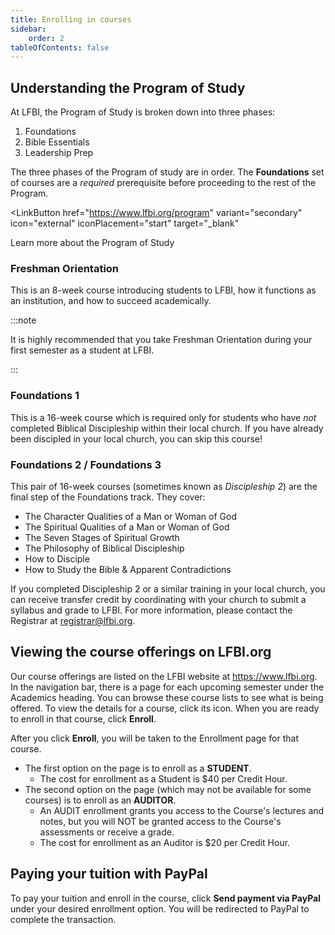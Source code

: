 ```yaml
---
title: Enrolling in courses
sidebar:
    order: 2
tableOfContents: false
---
```



## Understanding the Program of Study

At LFBI, the Program of Study is broken down into three phases:
1.  Foundations
2.  Bible Essentials
3.  Leadership Prep

The three phases of the Program of study are in order. The **Foundations** set of courses are a *required* prerequisite before proceeding to the rest of the Program.

<LinkButton
  href="https://www.lfbi.org/program"
  variant="secondary"
  icon="external"
  iconPlacement="start"
  target="_blank"
>
  Learn more about the Program of Study
</LinkButton>

### Freshman Orientation

This is an 8-week course introducing students to LFBI, how it functions as an institution, and how to succeed academically. 

:::note

It is highly recommended that you take Freshman Orientation during your first semester as a student at LFBI.

:::


### Foundations 1

This is a 16-week course which is required only for students who have *not* completed Biblical Discipleship within their local church. If you have already been discipled in your local church, you can skip this course!

### Foundations 2 / Foundations 3

This pair of 16-week courses (sometimes known as *Discipleship 2*) are the final step of the Foundations track. They cover:
-   The Character Qualities of a Man or Woman of God
-   The Spiritual Qualities of a Man or Woman of God
-   The Seven Stages of Spiritual Growth
-   The Philosophy of Biblical Discipleship
-   How to Disciple
-   How to Study the Bible & Apparent Contradictions

If you completed Discipleship 2 or a similar training in your local church, you can receive transfer credit by coordinating with your church to submit a syllabus and grade to LFBI. For more information, please contact the Registrar at [registrar@lfbi.org](mailto:registrar@lfbi.org).

## Viewing the course offerings on LFBI.org

Our course offerings are listed on the LFBI website at https://www.lfbi.org. In the navigation bar, there is a page for each upcoming semester under the Academics heading. You can browse these course lists to see what is being offered. To view the details for a course, click its icon. When you are ready to enroll in that course, click  **Enroll**.

After you click **Enroll**, you will be taken to the Enrollment page for that course. 
-   The first option on the page is to enroll as a **STUDENT**.
    -   The cost for enrollment as a Student is $40 per Credit Hour.
-   The second option on the page (which may not be available for some courses) is to enroll as an **AUDITOR**.
    -   An AUDIT enrollment grants you access to the Course's lectures and notes, but you will NOT be granted access to the Course's assessments or receive a grade.
    -   The cost for enrollment as an Auditor is $20 per Credit Hour.

## Paying your tuition with PayPal

To pay your tuition and enroll in the course, click **Send payment via PayPal** under your desired enrollment option. You will be redirected to PayPal to complete the transaction.
